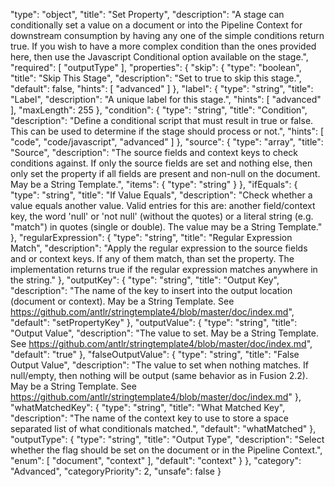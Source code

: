   "type": "object",
  "title": "Set Property",
  "description": "A stage can conditionally set a value on a document or into the Pipeline Context for downstream consumption by having any one of the simple conditions return true. If you wish to have a more complex condition than the ones provided here, then use the Javascript Conditional option available on the stage.",
  "required": [
    "outputType"
  ],
  "properties": {
    "skip": {
      "type": "boolean",
      "title": "Skip This Stage",
      "description": "Set to true to skip this stage.",
      "default": false,
      "hints": [
        "advanced"
      ]
    },
    "label": {
      "type": "string",
      "title": "Label",
      "description": "A unique label for this stage.",
      "hints": [
        "advanced"
      ],
      "maxLength": 255
    },
    "condition": {
      "type": "string",
      "title": "Condition",
      "description": "Define a conditional script that must result in true or false. This can be used to determine if the stage should process or not.",
      "hints": [
        "code",
        "code/javascript",
        "advanced"
      ]
    },
    "source": {
      "type": "array",
      "title": "Source",
      "description": "The source fields and context keys to check conditions against.  If only the source fields are set and nothing else, then only set the property if all fields are present and non-null on the document.  May be a String Template.",
      "items": {
        "type": "string"
      }
    },
    "ifEquals": {
      "type": "string",
      "title": "If Value Equals",
      "description": "Check whether a value equals another value.  Valid entries for this are: another field/context key, the word 'null' or 'not null' (without the quotes) or a literal string (e.g. \"match\") in quotes (single or double).  The value may be a String Template."
    },
    "regularExpression": {
      "type": "string",
      "title": "Regular Expression Match",
      "description": "Apply the regular expression to the source fields and or context keys.  If any of them match, than set the property.  The implementation returns true if the regular expression matches anywhere in the string."
    },
    "outputKey": {
      "type": "string",
      "title": "Output Key",
      "description": "The name of the key to insert into the output location (document or context). May be a String Template. See https://github.com/antlr/stringtemplate4/blob/master/doc/index.md",
      "default": "setPropertyKey"
    },
    "outputValue": {
      "type": "string",
      "title": "Output Value",
      "description": "The value to set.  May be a String Template. See https://github.com/antlr/stringtemplate4/blob/master/doc/index.md",
      "default": "true"
    },
    "falseOutputValue": {
      "type": "string",
      "title": "False Output Value",
      "description": "The value to set when nothing matches.  If null/empty, then nothing will be output (same behavior as in Fusion 2.2).  May be a String Template. See https://github.com/antlr/stringtemplate4/blob/master/doc/index.md"
    },
    "whatMatchedKey": {
      "type": "string",
      "title": "What Matched Key",
      "description": "The name of the context key to use to store a space separated list of what conditionals matched.",
      "default": "whatMatched"
    },
    "outputType": {
      "type": "string",
      "title": "Output Type",
      "description": "Select whether the flag should be set on the document or in the Pipeline Context.",
      "enum": [
        "document",
        "context"
      ],
      "default": "context"
    }
  },
  "category": "Advanced",
  "categoryPriority": 2,
  "unsafe": false
}
